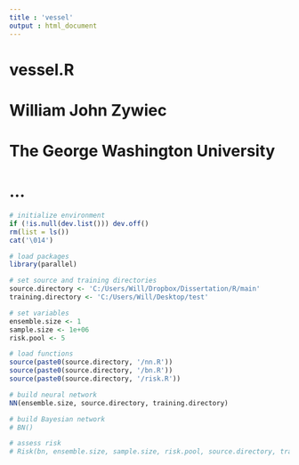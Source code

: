 ```yaml
---
title : 'vessel'
output : html_document
---
```


# vessel.R
#
# William John Zywiec
# The George Washington University
#
# ...

```r

# initialize environment
if (!is.null(dev.list())) dev.off()
rm(list = ls())
cat('\014')

# load packages
library(parallel)

# set source and training directories
source.directory <- 'C:/Users/Will/Dropbox/Dissertation/R/main'
training.directory <- 'C:/Users/Will/Desktop/test'

# set variables
ensemble.size <- 1
sample.size <- 1e+06
risk.pool <- 5

# load functions
source(paste0(source.directory, '/nn.R'))
source(paste0(source.directory, '/bn.R'))
source(paste0(source.directory, '/risk.R'))

```

```r

# build neural network
NN(ensemble.size, source.directory, training.directory)

```

```r

# build Bayesian network
# BN()

```

```r

# assess risk
# Risk(bn, ensemble.size, sample.size, risk.pool, source.directory, training.directory)

```
